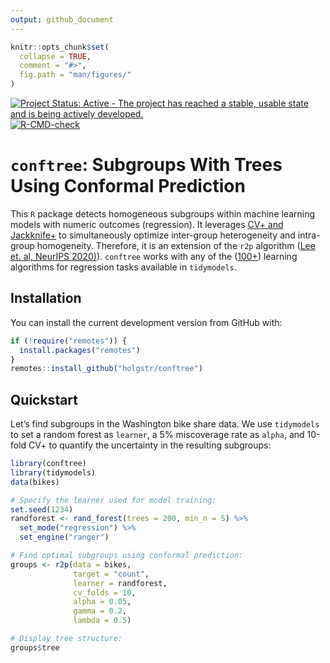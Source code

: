 ```yaml
---
output: github_document
---
```


<!-- README.md is generated from README.Rmd. Please edit that file -->

```r
knitr::opts_chunk$set(
  collapse = TRUE,
  comment = "#>",
  fig.path = "man/figures/"
)
```

<!-- badges: start -->
[![Project Status: Active - The project has reached a stable, usable state and is being actively developed.](https://www.repostatus.org/badges/latest/active.svg)](https://www.repostatus.org/#active)
[![R-CMD-check](https://github.com/holgstr/conftree/actions/workflows/R-CMD-check.yaml/badge.svg)](https://github.com/holgstr/conftree/actions/workflows/R-CMD-check.yaml)
<!-- badges: end -->

# **`conftree`**: Subgroups With Trees Using Conformal Prediction

This `R` package detects homogeneous subgroups within machine learning models with numeric outcomes (regression). It leverages [CV+ and Jackknife+][1] to simultaneously optimize inter-group heterogeneity and intra-group homogeneity. Therefore, it is an extension of the `r2p` algorithm ([Lee et. al, NeurIPS 2020)][2]). `conftree` works with any of the ([100+][3]) learning algorithms for regression tasks available in `tidymodels`.

## Installation

You can install the current development version from GitHub with:

```r
if (!require("remotes")) {
  install.packages("remotes")
}
remotes::install_github("holgstr/conftree")
```

## Quickstart

Let's find subgroups in the Washington bike share data. We use `tidymodels` to set a random forest as `learner`, a 5% miscoverage rate as `alpha`, and 10-fold CV+ to quantify the uncertainty in the resulting subgroups:

```r
library(conftree)
library(tidymodels)
data(bikes)

# Specify the learner used for model training:
set.seed(1234)
randforest <- rand_forest(trees = 200, min_n = 5) %>%
  set_mode("regression") %>%
  set_engine("ranger")

# Find optimal subgroups using conformal prediction:
groups <- r2p(data = bikes,
              target = "count",
              learner = randforest,
              cv_folds = 10,
              alpha = 0.05,
              gamma = 0.2,
              lambda = 0.5)

# Display tree structure:
groups$tree
```

[1]: https://arxiv.org/abs/1905.02928

[2]: https://proceedings.neurips.cc/paper/2020/hash/1819020b02e926785cf3be594d957696-Abstract.html

[3]: https://www.tidymodels.org/find/parsnip/
